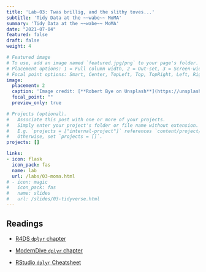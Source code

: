 ```yaml
---
title: 'Lab-03: Twas brillig, and the slithy toves...'
subtitle: 'Tidy Data at the ~~wabe~~ MoMA'
summary: 'Tidy Data at the ~~wabe~~ MoMA'
date: "2021-07-04"
featured: false
draft: false
weight: 4

# Featured image
# To use, add an image named `featured.jpg/png` to your page's folder.
# Placement options: 1 = Full column width, 2 = Out-set, 3 = Screen-width
# Focal point options: Smart, Center, TopLeft, Top, TopRight, Left, Right, BottomLeft, Bottom, BottomRight
image:
  placement: 2
  caption: 'Image credit: [**Robert Bye on Unsplash**](https://unsplash.com/photos/a3Mv2jJTI0s)'
  focal_point: ""
  preview_only: true

# Projects (optional).
#   Associate this post with one or more of your projects.
#   Simply enter your project's folder or file name without extension.
#   E.g. `projects = ["internal-project"]` references `content/project/deep-learning/index.md`.
#   Otherwise, set `projects = []`.
projects: []

links:
- icon: flask
  icon_pack: fas
  name: lab
  url: /labs/03-moma.html
# - icon: magic
#   icon_pack: fas
#   name: slides
#   url: /slides/03-tidyverse.html
---
```


## Readings



+ [R4DS `dplyr` chapter](http://r4ds.had.co.nz/transform.html)

+ [ModernDive `dplyr` chapter](http://moderndive.com/5-wrangling.html)

+ [RStudio `dplyr` Cheatsheet](https://github.com/rstudio/cheatsheets/blob/master/data-transformation.pdf)
